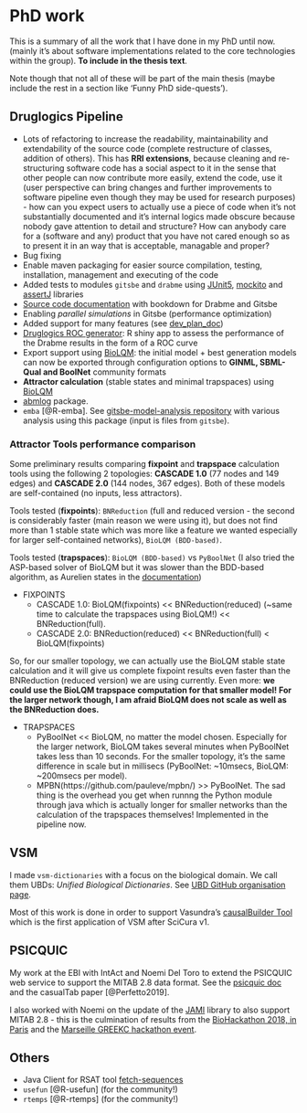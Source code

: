 # PhD work

This is a summary of all the work that I have done in my PhD until now. 
(mainly it's about software implementations related to the core technologies 
within the group). **To include in the thesis text**.

Note though that not all of these will be part of the main thesis (maybe include the 
rest in a section like 'Funny PhD side-quests').

## Druglogics Pipeline {-}

- Lots of refactoring to increase the readability, maintainability and 
extendability of the source code (complete restructure of classes, addition of
others). 
This has **RRI extensions**, because cleaning and re-structuring software code has a social aspect to it in the sense that other people can now contribute more easily, extend the code, use it (user perspective can bring changes and further improvements to software pipeline even though they may be used for research purposes) - how can you expect users to actually use a piece of code when it's not substantially documented and it's internal logics made obscure because nobody gave attention to detail and structure? How can anybody care for a (software and any) product that you have not cared enough so as to present it in an way that is acceptable, managable and proper?
- Bug fixing
- Enable maven packaging for easier source compilation, testing, 
installation, management and executing of the code
- Added tests to modules `gitsbe` and `drabme` using [JUnit5](https://junit.org/junit5/), [mockito](https://site.mockito.org/) and [assertJ](https://assertj.github.io/doc/) libraries
- [Source code documentation](https://druglogics.github.io/druglogics-doc/) with bookdown for Drabme and Gitsbe
- Enabling *parallel simulations* in Gitsbe (performance optimization)
- Added support for many features (see [dev_plan_doc](http://tiny.cc/DLDevPlan))
- [Druglogics ROC generator](https://github.com/bblodfon/druglogics-roc):
R shiny app to assess the performance of the Drabme results in the form of a 
ROC curve
- Export support using [BioLQM](https://github.com/colomoto/bioLQM): the initial model + best generation models can now be exported through configuration options to **GINML, SBML-Qual and BoolNet** community formats
- **Attractor calculation** (stable states and minimal trapspaces) using [BioLQM](https://github.com/colomoto/bioLQM)
- [abmlog](https://github.com/druglogics/abmlog) package.
- `emba` [@R-emba].
  See [gitsbe-model-analysis repository](https://github.com/bblodfon/gitsbe-model-analysis/) with various analysis using this package (input is files from `gitsbe`).

### Attractor Tools performance comparison {-#attrToolCmp}

Some preliminary results comparing **fixpoint** and **trapspace** calculation tools using the following 2 topologies: **CASCADE 1.0** (77 nodes and 149 edges) and **CASCADE 2.0** (144 nodes, 367 edges). Both of these models are self-contained (no inputs, less attractors). 

Tools tested (**fixpoints**): `BNReduction` (full and reduced version - the second is considerably faster (main reason we were using it), but does not find more than 1 stable state which was more like a feature we wanted especially for larger self-contained networks), `BioLQM (BDD-based)`.

Tools tested (**trapspaces**): `BioLQM (BDD-based)` vs `PyBoolNet` (I also tried the ASP-based solver of BioLQM but it was slower than the BDD-based algorithm, as Aurelien states in the [documentation](http://colomoto.org/biolqm/doc/tools-trapspace.html))

- FIXPOINTS
  - CASCADE 1.0: BioLQM(fixpoints) << BNReduction(reduced) (~same time to calculate the trapspaces using BioLQM!) << BNReduction(full).
  - CASCADE 2.0: BNReduction(reduced) << BNReduction(full) < BioLQM(fixpoints)

So, for our smaller topology, we can actually use the BioLQM stable state calculation and it will give us complete fixpoint results even faster than the BNReduction (reduced version) we are using currently. Even more: **we could use the BioLQM trapspace computation for that smaller model! For the larger network though, I am afraid BioLQM does not scale as well as the BNReduction does.**

- TRAPSPACES
  - PyBoolNet << BioLQM, no matter the model chosen. Especially for the larger network, BioLQM takes several minutes when PyBoolNet takes less than 10 seconds. For the smaller topology, it's the same difference in scale but in millisecs (PyBoolNet: ~10msecs, BioLQM: ~200msecs per model).
  - MPBN(https://github.com/pauleve/mpbn/) >> PyBoolNet. 
  The sad thing is the overhead you get when runnng the Python module through java which is actually longer for smaller networks than the calculation of the trapspaces themselves! Implemented in the pipeline now.

## VSM {-}

I made `vsm-dictionaries` with a focus on the biological domain.
We call them UBDs: *Unified Biological Dictionaries*.
See [UBD GitHub organisation page](https://github.com/UniBioDicts).

Most of this work is done in order to support Vasundra's [causalBuilder Tool](https://mi2cast.github.io/causalBuilder/) which is the first application of VSM after SciCura v1.

## PSICQUIC {-}

My work at the EBI with IntAct and Noemi Del Toro to extend the PSICQUIC web service to support the
MITAB 2.8 data format. 
See the [psicquic doc](http://psicquic.github.io/MITAB28Format.html) and the casualTab paper [@Perfetto2019].

I also worked with Noemi on the update of the [JAMI](https://github.com/MICommunity/psi-jami) 
library to also support MITAB 2.8 - this is the culmination of results from the 
[BioHackathon 2018, in Paris](https://2018.biohackathon-europe.org/) and the 
[Marseille GREEKC hackathon event](https://github.com/GREEKC/hackathon-marseille/tree/master/project_descriptions/causal_psicquic).

## Others {-}

- Java Client for RSAT tool [fetch-sequences](https://github.com/bblodfon/rsat-rest-java-clients)
- `usefun` [@R-usefun] (for the community!)
- `rtemps` [@R-rtemps] (for the community!)
